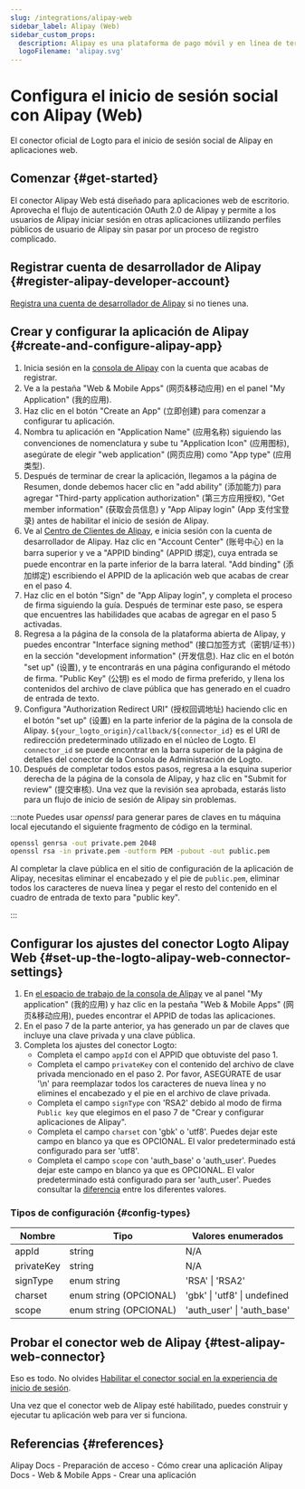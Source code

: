 ```yaml
---
slug: /integrations/alipay-web
sidebar_label: Alipay (Web)
sidebar_custom_props:
  description: Alipay es una plataforma de pago móvil y en línea de terceros.
  logoFilename: 'alipay.svg'
---
```



# Configura el inicio de sesión social con Alipay (Web)

El conector oficial de Logto para el inicio de sesión social de Alipay en aplicaciones web.

<GuideTip />

## Comenzar \{#get-started}

El conector Alipay Web está diseñado para aplicaciones web de escritorio. Aprovecha el flujo de autenticación OAuth 2.0 de Alipay y permite a los usuarios de Alipay iniciar sesión en otras aplicaciones utilizando perfiles públicos de usuario de Alipay sin pasar por un proceso de registro complicado.

## Registrar cuenta de desarrollador de Alipay \{#register-alipay-developer-account}

[Registra una cuenta de desarrollador de Alipay](https://certifyweb.alipay.com/certify/reg/guide#/) si no tienes una.

## Crear y configurar la aplicación de Alipay \{#create-and-configure-alipay-app}

1. Inicia sesión en la [consola de Alipay](https://open.alipay.com/) con la cuenta que acabas de registrar.
2. Ve a la pestaña "Web & Mobile Apps" (网页&移动应用) en el panel "My Application" (我的应用).
3. Haz clic en el botón "Create an App" (立即创建) para comenzar a configurar tu aplicación.
4. Nombra tu aplicación en "Application Name" (应用名称) siguiendo las convenciones de nomenclatura y sube tu "Application Icon" (应用图标), asegúrate de elegir "web application" (网页应用) como "App type" (应用类型).
5. Después de terminar de crear la aplicación, llegamos a la página de Resumen, donde debemos hacer clic en "add ability" (添加能力) para agregar "Third-party application authorization" (第三方应用授权), "Get member information" (获取会员信息) y "App Alipay login" (App 支付宝登录) antes de habilitar el inicio de sesión de Alipay.
6. Ve al [Centro de Clientes de Alipay](https://b.alipay.com/index2.htm), e inicia sesión con la cuenta de desarrollador de Alipay. Haz clic en "Account Center" (账号中心) en la barra superior y ve a "APPID binding" (APPID 绑定), cuya entrada se puede encontrar en la parte inferior de la barra lateral. "Add binding" (添加绑定) escribiendo el APPID de la aplicación web que acabas de crear en el paso 4.
7. Haz clic en el botón "Sign" de "App Alipay login", y completa el proceso de firma siguiendo la guía. Después de terminar este paso, se espera que encuentres las habilidades que acabas de agregar en el paso 5 activadas.
8. Regresa a la página de la consola de la plataforma abierta de Alipay, y puedes encontrar "Interface signing method" (接口加签方式（密钥/证书）) en la sección "development information" (开发信息). Haz clic en el botón "set up" (设置), y te encontrarás en una página configurando el método de firma. "Public Key" (公钥) es el modo de firma preferido, y llena los contenidos del archivo de clave pública que has generado en el cuadro de entrada de texto.
9. Configura "Authorization Redirect URI" (授权回调地址) haciendo clic en el botón "set up" (设置) en la parte inferior de la página de la consola de Alipay. `${your_logto_origin}/callback/${connector_id}` es el URI de redirección predeterminado utilizado en el núcleo de Logto. El `connector_id` se puede encontrar en la barra superior de la página de detalles del conector de la Consola de Administración de Logto.
10. Después de completar todos estos pasos, regresa a la esquina superior derecha de la página de la consola de Alipay, y haz clic en "Submit for review" (提交审核). Una vez que la revisión sea aprobada, estarás listo para un flujo de inicio de sesión de Alipay sin problemas.

:::note
Puedes usar _openssl_ para generar pares de claves en tu máquina local ejecutando el siguiente fragmento de código en la terminal.

```bash
openssl genrsa -out private.pem 2048
openssl rsa -in private.pem -outform PEM -pubout -out public.pem
```

Al completar la clave pública en el sitio de configuración de la aplicación de Alipay, necesitas eliminar el encabezado y el pie de `public.pem`, eliminar todos los caracteres de nueva línea y pegar el resto del contenido en el cuadro de entrada de texto para "public key".

:::

## Configurar los ajustes del conector Logto Alipay Web \{#set-up-the-logto-alipay-web-connector-settings}

1. En [el espacio de trabajo de la consola de Alipay](https://open.alipay.com/dev/workspace) ve al panel "My application" (我的应用) y haz clic en la pestaña "Web & Mobile Apps" (网页&移动应用), puedes encontrar el APPID de todas las aplicaciones.
2. En el paso 7 de la parte anterior, ya has generado un par de claves que incluye una clave privada y una clave pública.
3. Completa los ajustes del conector Logto:
   - Completa el campo `appId` con el APPID que obtuviste del paso 1.
   - Completa el campo `privateKey` con el contenido del archivo de clave privada mencionado en el paso 2. Por favor, ASEGÚRATE de usar '\n' para reemplazar todos los caracteres de nueva línea y no elimines el encabezado y el pie en el archivo de clave privada.
   - Completa el campo `signType` con 'RSA2' debido al modo de firma `Public key` que elegimos en el paso 7 de "Crear y configurar aplicaciones de Alipay".
   - Completa el campo `charset` con 'gbk' o 'utf8'. Puedes dejar este campo en blanco ya que es OPCIONAL. El valor predeterminado está configurado para ser 'utf8'.
   - Completa el campo `scope` con 'auth_base' o 'auth_user'. Puedes dejar este campo en blanco ya que es OPCIONAL. El valor predeterminado está configurado para ser 'auth_user'. Puedes consultar la [diferencia](https://opendocs.alipay.com/fw/api/105942) entre los diferentes valores.

### Tipos de configuración \{#config-types}

| Nombre     | Tipo                   | Valores enumerados           |
| ---------- | ---------------------- | ---------------------------- |
| appId      | string                 | N/A                          |
| privateKey | string                 | N/A                          |
| signType   | enum string            | 'RSA' \| 'RSA2'              |
| charset    | enum string (OPCIONAL) | 'gbk' \| 'utf8' \| undefined |
| scope      | enum string (OPCIONAL) | 'auth_user' \| 'auth_base'   |

## Probar el conector web de Alipay \{#test-alipay-web-connector}

Eso es todo. No olvides [Habilitar el conector social en la experiencia de inicio de sesión](/connectors/social-connectors/#enable-social-sign-in).

Una vez que el conector web de Alipay esté habilitado, puedes construir y ejecutar tu aplicación web para ver si funciona.

## Referencias \{#references}

<Url href="https://opendocs.alipay.com/support/01rau6">
  Alipay Docs - Preparación de acceso - Cómo crear una aplicación
</Url>

<Url href="https://opendocs.alipay.com/open/200/105310">
  Alipay Docs - Web & Mobile Apps - Crear una aplicación
</Url>
